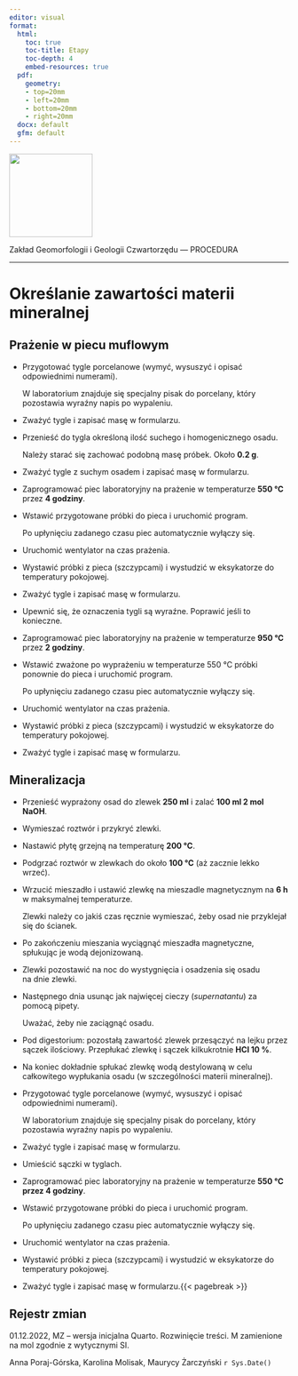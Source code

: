 ```yaml
---
editor: visual
format:
  html:
    toc: true
    toc-title: Etapy
    toc-depth: 4
    embed-resources: true
  pdf:
    geometry: 
    - top=20mm
    - left=20mm
    - bottom=20mm
    - right=20mm
  docx: default
  gfm: default
---
```


[![](images/log-ug_pl.png){fig-alt="Logo: Uniwersytet Gdański" fig-align="left" width="150"}](https://geomorfologia.ug.edu.pl)

Zakład Geomorfologii i Geologii Czwartorzędu — PROCEDURA

------------------------------------------------------------------------

# Określanie zawartości materii mineralnej

## Prażenie w piecu muflowym

-   Przygotować tygle porcelanowe (wymyć, wysuszyć i opisać odpowiednimi numerami).

    | W laboratorium znajduje się specjalny pisak do porcelany, który pozostawia wyraźny napis po wypaleniu.

-   Zważyć tygle i zapisać masę w formularzu.

-   Przenieść do tygla określoną ilość suchego i homogenicznego osadu.

    | Należy starać się zachować podobną masę próbek. Około **0.2 g**.

-   Zważyć tygle z suchym osadem i zapisać masę w formularzu.

-   Zaprogramować piec laboratoryjny na prażenie w temperaturze **550 °C** przez **4 godziny**.

```{=html}
<!-- -->
```
-   Wstawić przygotowane próbki do pieca i uruchomić program.

    | Po upłynięciu zadanego czasu piec automatycznie wyłączy się.

-   Uruchomić wentylator na czas prażenia.

-   Wystawić próbki z pieca (szczypcami) i wystudzić w eksykatorze do temperatury pokojowej.

-   Zważyć tygle i zapisać masę w formularzu.

-   Upewnić się, że oznaczenia tygli są wyraźne. Poprawić jeśli to konieczne.

-   Zaprogramować piec laboratoryjny na prażenie w temperaturze **950 °C** przez **2 godziny**.

-   Wstawić zważone po wyprażeniu w temperaturze 550 °C próbki ponownie do pieca i uruchomić program.

    | Po upłynięciu zadanego czasu piec automatycznie wyłączy się.

-   Uruchomić wentylator na czas prażenia.

-   Wystawić próbki z pieca (szczypcami) i wystudzić w eksykatorze do temperatury pokojowej.

-   Zważyć tygle i zapisać masę w formularzu.

## Mineralizacja

-   Przenieść wyprażony osad do zlewek **250 ml** i zalać **100 ml 2 mol NaOH**.

-   Wymieszać roztwór i przykryć zlewki.

-   Nastawić płytę grzejną na temperaturę **200 °C**.

-   Podgrzać roztwór w zlewkach do około **100 °C** (aż zacznie lekko wrzeć).

-   Wrzucić mieszadło i ustawić zlewkę na mieszadle magnetycznym na **6 h** w maksymalnej temperaturze.

    | Zlewki należy co jakiś czas ręcznie wymieszać, żeby osad nie przyklejał się do ścianek.

-   Po zakończeniu mieszania wyciągnąć mieszadła magnetyczne, spłukując je wodą dejonizowaną.

-   Zlewki pozostawić na noc do wystygnięcia i osadzenia się osadu na dnie zlewki.

-   Następnego dnia usunąc jak najwięcej cieczy (*supernatantu*) za pomocą pipety.

    | Uważać, żeby nie zaciągnąć osadu.

-   Pod digestorium: pozostałą zawartość zlewek przesączyć na lejku przez sączek
    ilościowy. Przepłukać zlewkę i sączek kilkukrotnie **HCl 10 %**.

-   Na koniec dokładnie spłukać zlewkę wodą destylowaną w celu całkowitego wypłukania osadu (w szczególności materii mineralnej).

-   Przygotować tygle porcelanowe (wymyć, wysuszyć i opisać odpowiednimi numerami).

    | W laboratorium znajduje się specjalny pisak do porcelany, który pozostawia wyraźny napis po wypaleniu.

-   Zważyć tygle i zapisać masę w formularzu.

-   Umieścić sączki w tyglach.

```{=html}
<!-- -->
```
-   Zaprogramować piec laboratoryjny na prażenie w temperaturze **550 °C przez 4 godziny**.

```{=html}
<!-- -->
```
-   Wstawić przygotowane próbki do pieca i uruchomić program.

    | Po upłynięciu zadanego czasu piec automatycznie wyłączy się.

-   Uruchomić wentylator na czas prażenia.

-   Wystawić próbki z pieca (szczypcami) i wystudzić w eksykatorze do temperatury pokojowej.

-   Zważyć tygle i zapisać masę w formularzu.{{< pagebreak >}}

## Rejestr zmian

01.12.2022, MZ -- wersja inicjalna Quarto. Rozwinięcie treści. M zamienione na mol zgodnie z wytycznymi SI.

Anna Poraj-Górska, Karolina Molisak, Maurycy Żarczyński `r Sys.Date()`

